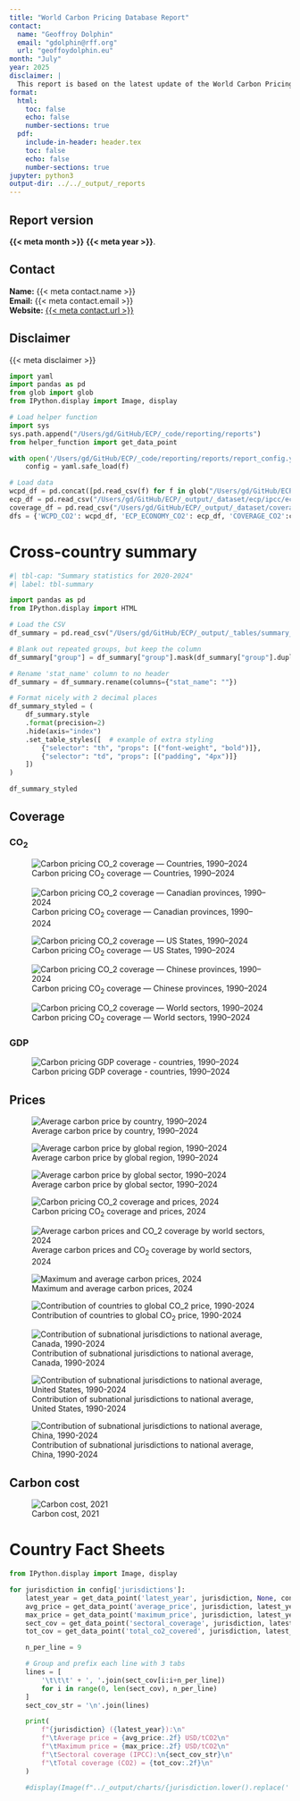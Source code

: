 ```yaml
---
title: "World Carbon Pricing Database Report"
contact: 
  name: "Geoffroy Dolphin"
  email: "gdolphin@rff.org"
  url: "geoffoydolphin.eu"
month: "July"
year: 2025
disclaimer: |
  This report is based on the latest update of the World Carbon Pricing Database and the associated emissions-weighted carbon price. The data presented in this report is licensed under a Attribution-NonCommercial-NoDerivatives 4.0 International (CC BY-NC-ND 4.0). For any commercial use, please contact the author.
format:
  html:
    toc: false
    echo: false
    number-sections: true
  pdf:
    include-in-header: header.tex
    toc: false
    echo: false
    number-sections: true
jupyter: python3
output-dir: ../../_output/_reports
---
```



## Report version {.unlisted .unnumbered}

**{{< meta month >}}** **{{< meta year >}}**.

## Contact {.unlisted .unnumbered}

**Name:** {{< meta contact.name >}}  
**Email:** {{< meta contact.email >}}   
**Website:** [{{< meta contact.url >}}]({{< meta contact.url >}})

## Disclaimer {.unlisted .unnumbered}

{{< meta disclaimer >}}

\newpage

\tableofcontents

\listoffigures

\listoftables

\newpage

```python
import yaml
import pandas as pd
from glob import glob
from IPython.display import Image, display

# Load helper function
import sys
sys.path.append("/Users/gd/GitHub/ECP/_code/reporting/reports")
from helper_function import get_data_point

with open('/Users/gd/GitHub/ECP/_code/reporting/reports/report_config.yaml') as f:
    config = yaml.safe_load(f)

# Load data
wcpd_df = pd.concat([pd.read_csv(f) for f in glob("/Users/gd/GitHub/ECP/_raw/wcpd_usd/CO2/constantPrices/FixedXRate/*.csv")])
ecp_df = pd.read_csv("/Users/gd/GitHub/ECP/_output/_dataset/ecp/ipcc/ecp_economy/ecp_CO2.csv")
coverage_df = pd.read_csv("/Users/gd/GitHub/ECP/_output/_dataset/coverage/tot_coverage_jurisdiction_CO2.csv")
dfs = {'WCPD_CO2': wcpd_df, 'ECP_ECONOMY_CO2': ecp_df, 'COVERAGE_CO2':coverage_df}

```


# Cross-country summary

```python
#| tbl-cap: "Summary statistics for 2020-2024"
#| label: tbl-summary

import pandas as pd
from IPython.display import HTML

# Load the CSV
df_summary = pd.read_csv("/Users/gd/GitHub/ECP/_output/_tables/summary_statistics_pivot.csv")

# Blank out repeated groups, but keep the column
df_summary["group"] = df_summary["group"].mask(df_summary["group"].duplicated(), "")

# Rename 'stat_name' column to no header
df_summary = df_summary.rename(columns={"stat_name": ""})

# Format nicely with 2 decimal places
df_summary_styled = (
    df_summary.style
    .format(precision=2)
    .hide(axis="index")
    .set_table_styles([  # example of extra styling
        {"selector": "th", "props": [("font-weight", "bold")]},
        {"selector": "td", "props": [("padding", "4px")]}
    ])
)

df_summary_styled

```

## Coverage

### CO$_2$

![Carbon pricing CO$_2$ coverage — Countries, 1990–2024](../../../_output/_figures/plots/coverage_hm_national.png){#fig-heatmap-coverage-national}

![Carbon pricing CO$_2$ coverage — Canadian provinces, 1990–2024](../../../_output/_figures/plots/coverage_hm_canada.png){#fig-heatmap-coverage-canada}

![Carbon pricing CO$_2$ coverage — US States, 1990–2024](../../../_output/_figures/plots/coverage_hm_us.png){#fig-heatmap-coverage-us}

![Carbon pricing CO$_2$ coverage — Chinese provinces, 1990–2024](../../../_output/_figures/plots/coverage_hm_china.png){#fig-heatmap-coverage-china}

![Carbon pricing CO$_2$ coverage — World sectors, 1990–2024](../../../_output/_figures/plots/coverage_hm_world_sec.png){#fig-heatmap-coverage-world_sec}


### GDP

![Carbon pricing GDP coverage - countries, 1990–2024](../../../_output/_figures/plots/gdp_coverage_bar.png){#fig-bar-coverage-gdp}


\newpage

## Prices

![Average carbon price by country, 1990–2024](../../../_output/_figures/plots/ecp_co2_ts.png){#fig-ecp-ts}

![Average carbon price by global region, 1990–2024](../../../_output/_figures/plots/ecp_co2_regional.png){#fig-ecp-region}

![Average carbon price by global sector, 1990–2024](../../../_output/_figures/plots/ecp_co2_ts_world_sec.png){#fig-ecp-world-sec}

![Carbon pricing CO$_2$ coverage and prices, 2024](../../../_output/_figures/plots/selected_jurisdictions_ecp.png){#fig-ecp-ets-tax}

![Average carbon prices and CO$_2$ coverage by world sectors, 2024](../../../_output/_figures/plots/world_sectors_ecp.png){#fig-ecp_coverage-world_sectors}

![Maximum and average carbon prices, 2024](../../../_output/_figures/plots/max_price_ecp_2024_improved.png){#fig-avg-min}

![Contribution of countries to global CO$_2$ price, 1990-2024](../../../_output/_figures/plots/national_stacked_world.png){#fig-nat-stacked-global}

![Contribution of subnational jurisdictions to national average, Canada, 1990-2024](../../../_output/_figures/plots/subnat_stacked_Canada.png){#fig-subnat-stacked-canada}

![Contribution of subnational jurisdictions to national average, United States, 1990-2024](../../../_output/_figures/plots/subnat_stacked_United States.png){#fig-subnat-stacked-us}

![Contribution of subnational jurisdictions to national average, China, 1990-2024](../../../_output/_figures/plots/subnat_stacked_China.png){#fig-subnat-stacked-china}


\newpage

## Carbon cost

![Carbon cost, 2021](../../../_output/_figures/plots/carbon_cost.png){#fig-ccost}

\newpage

# Country Fact Sheets

```python
from IPython.display import Image, display

for jurisdiction in config['jurisdictions']:
    latest_year = get_data_point('latest_year', jurisdiction, None, config, dfs)
    avg_price = get_data_point('average_price', jurisdiction, latest_year, config, dfs)
    max_price = get_data_point('maximum_price', jurisdiction, latest_year, config, dfs)
    sect_cov = get_data_point('sectoral_coverage', jurisdiction, latest_year, config, dfs)
    tot_cov = get_data_point('total_co2_covered', jurisdiction, latest_year, config, dfs)

    n_per_line = 9

    # Group and prefix each line with 3 tabs
    lines = [
        '\t\t\t' + ', '.join(sect_cov[i:i+n_per_line])
        for i in range(0, len(sect_cov), n_per_line)
    ]
    sect_cov_str = '\n'.join(lines)

    print(
        f"{jurisdiction} ({latest_year}):\n"
        f"\tAverage price = {avg_price:.2f} USD/tCO2\n"
        f"\tMaximum price = {max_price:.2f} USD/tCO2\n"
        f"\tSectoral coverage (IPCC):\n{sect_cov_str}\n"
        f"\tTotal coverage (CO2) = {tot_cov:.2f}\n"
    )

    #display(Image(f"../_output/charts/{jurisdiction.lower().replace(' ', '_')}_price_trend.png"))

```
